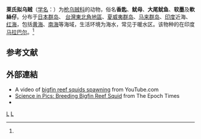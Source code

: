 {{Speciesbox
| taxon = Sepioteuthis lessoniana
| binomial_authority = (Lesson, 1830)<ref name='id10890'>{{cite web| url =http://www.bioinfo.cn/db05/BjdwSpecies.php?action=view&id=10890| title =莱氏拟乌贼| work =《中国动物物种编目数据库》| publisher =中国科学院微生物研究所| author =中国科学院动物研究所| accessdate =2009-04-28| deadurl =yes| archiveurl =https://web.archive.org/web/20160305074543/http://www.bioinfo.cn/db05/BjdwSpecies.php?action=view&id=10890| archivedate =2016-03-05}}</ref>
}}

'''莱氏拟乌贼'''（[[学名|学名]]：{{lang|la|''Sepioteuthis lessoniana''}}）为[[枪乌贼科|枪乌贼科]]{{link-en|拟乌贼属|Sepioteuthis}}的动物，俗名'''香匙'''、'''鱿母'''、'''大尾鱿鱼'''、'''软墨'''及'''軟絲仔'''。分布于[[日本群岛|日本群岛]]、 [[東北角暨宜蘭海岸國家風景區|台灣東北角地區]]、[[夏威夷群岛|夏威夷群岛]]、[[马来群岛|马来群岛]]、[[印度|印度]]近海、[[红海|红海]]，包括[[黄海|黄海]]、[[南海|南海]]等海域，生活环境为海水，常见于暖水区。该物种的{{link-de|模式产地|Terra typica}}在印度[[马拉巴尔|马拉巴尔]]。<ref name='id10890'/>

== 参考文献 ==
{{reflist}}

== 外部連結 ==
* A video of [https://www.youtube.com/watch?v=404AV1UjAKg bigfin reef squids spawning] from YouTube.com
* [https://web.archive.org/web/20121010221517/http://www.theepochtimes.com/n2/science/science-in-pics-breeding-bigfin-reef-squid-59504.html Science in Pics: Breeding Bigfin Reef Squid] from The Epoch Times
* {{sealifephotos|220317}}

{{Taxonbar|from=Q1870469}}
{{Squid-stub}}

[[Category:拟乌贼属|L]]
[[Category:1830年描述的动物|L]]